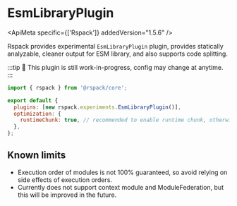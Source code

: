
# EsmLibraryPlugin

<ApiMeta specific={['Rspack']} addedVersion="1.5.6" />

Rspack provides experimental `EsmLibraryPlugin` plugin, provides statically analyzable, cleaner output for ESM library, and also supports code splitting.

:::tip
🚧 This plugin is still work-in-progress, config may change at anytime.
:::

```js title="rspack.config.mjs"
import { rspack } from '@rspack/core';

export default {
  plugins: [new rspack.experiments.EsmLibraryPlugin()],
  optimization: {
    runtimeChunk: true, // recommended to enable runtime chunk, otherwise consumers need to import runtime code from entry
  },
};
```

## Known limits

- Execution order of modules is not 100% guaranteed, so avoid relying on side effects of execution orders.
- Currently does not support context module and ModuleFederation, but this will be improved in the future.
